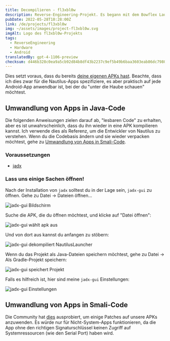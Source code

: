 ```yaml
---
title: Decompilieren - fl3xbl0w
description: Reverse-Engineering-Projekt. Es begann mit dem Bowflex Laufband 22, wurde aber auf jede von Nautilus Inc. verkaufte Android-Maschine (Nautilus, Bowflex, Schwinn) verallgemeinert.
pubDate: 2022-05-28T10:28:00Z
link: /de/projects/fl3xbl0w
img: ~/assets/images/project-fl3xbl0w.svg
imgAlt: Logo des fl3xbl0w-Projekts
tags:
  - ReverseEngineering
  - Hardware
  - Android
translatedBy: gpt-4-1106-preview
checksum: d446b328c0ea9a5cb92d84b8df43b2237c9ef5b49b6baa3603eab86dc7980902
---
```



Dies setzt voraus, dass du bereits [deine eigenen APKs hast](/de/projects/fl3xbl0w/backup). Beachte, dass ich dies zwar für die Nautilus-Apps spezifiziere, es aber praktisch auf jede Android-App anwendbar ist, bei der du "unter die Haube schauen" möchtest.

## Umwandlung von Apps in Java-Code

Die folgenden Anweisungen zielen darauf ab, "lesbaren Code" zu erhalten, aber es ist unwahrscheinlich, dass du ihn wieder in eine APK kompilieren kannst. Ich verwende dies als Referenz, um die Entwickler von Nautilus zu verstehen. Wenn du die Codebasis ändern und sie wieder verpacken möchtest, gehe zu [Umwandlung von Apps in Smali-Code](#umwandlung-von-apps-in-smali-code).

### Voraussetzungen

- [jadx](https://github.com/skylot/jadx)

### Lass uns einige Sachen öffnen!

Nach der Installation von `jadx` solltest du in der Lage sein, `jadx-gui` zu öffnen. Gehe zu Datei -> Dateien öffnen...

<Image src={JadxGUIScreen} alt="jadx-gui Bildschirm" format="webp" />

Suche die APK, die du öffnen möchtest, und klicke auf "Datei öffnen":

<Image src={JadxGUISelect} alt="jadx-gui wählt apk aus" format="webp" />

Und von dort aus kannst du anfangen zu stöbern:

<Image src={JadxGUIOpened} alt="jadx-gui dekompiliert NautilusLauncher" format="webp" />

Wenn du das Projekt als Java-Dateien speichern möchtest, gehe zu Datei -> Als Gradle-Projekt speichern:

<Image src={JadxGUISave} alt="jadx-gui speichert Projekt" format="webp" />

Falls es hilfreich ist, hier sind meine `jadx-gui` Einstellungen:

<Image src={JadxGUIPrefs} alt="jadx-gui Einstellungen" format="webp" />

## Umwandlung von Apps in Smali-Code

Die Community hat [dies](https://www.reddit.com/r/Bowflex/comments/mi8wdo/unlocking_bowflex_velocore/) ausprobiert, um einige Patches auf unsere APKs anzuwenden. Es würde nur für Nicht-System-Apps funktionieren, da die App ohne den richtigen Signaturschlüssel keinen Zugriff auf Systemressourcen (wie den Serial Port) haben wird.
